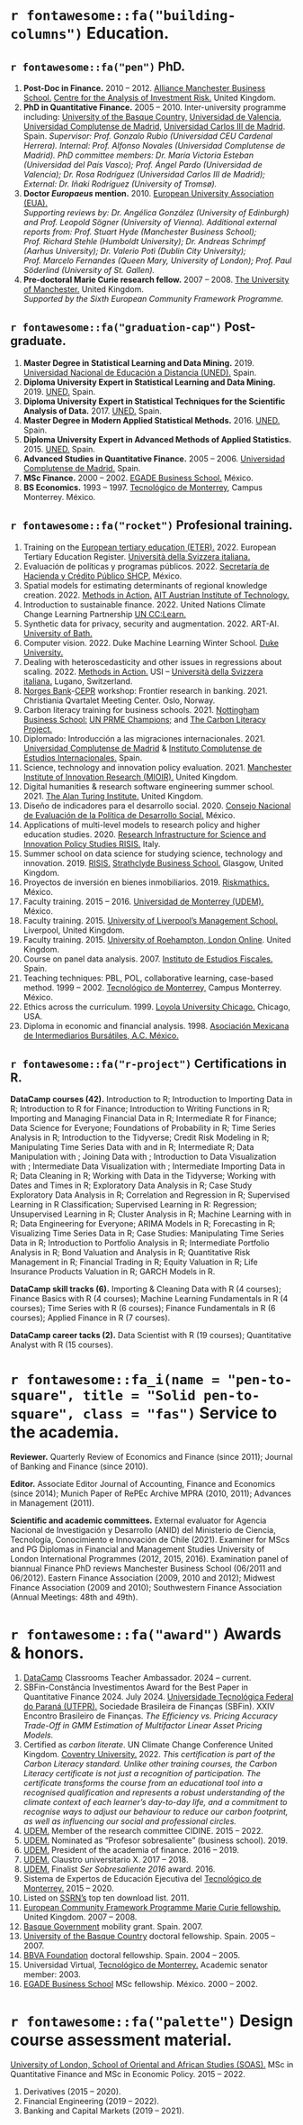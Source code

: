 # `r fontawesome::fa("building-columns")` Education.

## `r fontawesome::fa("pen")` PhD.

1. **Post-Doc in Finance.** 2010 – 2012. [Alliance Manchester Business School.](https://www.alliancembs.manchester.ac.uk/) [Centre for the Analysis of Investment Risk.](https://www.alliancembs.manchester.ac.uk/research/accounting-and-finance/centre-for-the-analysis-of-investment-risk/) United Kingdom.
1. **PhD in Quantitative Finance.** 2005 – 2010.
Inter-university programme including: [University of the Basque Country,](https://www.ehu.eus/en/en-home) [Universidad de Valencia,](https://www.uv.es/) [Universidad Complutense de Madrid,](https://www.ucm.es/) [Universidad Carlos III de Madrid](https://www.uc3m.es/inicio). Spain. *Supervisor: Prof. Gonzalo Rubio (Universidad CEU Cardenal Herrera). Internal: Prof. Alfonso Novales (Universidad Complutense de Madrid). PhD committee members: Dr. María Victoria Esteban (Universidad del País Vasco); Prof.  Ángel Pardo (Universidad de Valencia); Dr. Rosa Rodríguez (Universidad Carlos III de Madrid); External: Dr. Iñaki Rodríguez (University of Tromsø).*
1. **Doctor *Europaeus* mention.** 2010.
[European University Association (EUA).](https://www.eua.eu/)\
*Supporting reviews by: Dr. Angélica González (University of Edinburgh) and Prof. Leopold Sögner (University of Vienna). Additional external reports from: Prof. Stuart Hyde (Manchester Business School); Prof. Richard Stehle (Humboldt University); Dr. Andreas Schrimpf (Aarhus University); Dr. Valerio Potì (Dublin City University); Prof. Marcelo Fernandes (Queen Mary, University of London); Prof. Paul Söderlind (University of St. Gallen).*
1. **Pre-doctoral Marie Curie research fellow.** 2007 – 2008.
[The University of Manchester.](https://www.manchester.ac.uk/) United Kingdom.\
*Supported by the Sixth European Community Framework Programme.*


## `r fontawesome::fa("graduation-cap")` Post-graduate.

1. **Master Degree in Statistical Learning and Data Mining.** 2019. [Universidad Nacional de Educación a Distancia (UNED).](https://www.uned.es/universidad/inicio.html) Spain.
1. **Diploma University Expert in Statistical Learning and Data Mining.** 2019. [UNED.](https://www.uned.es/universidad/inicio.html) Spain.
1. **Diploma University Expert in Statistical Techniques for the Scientific Analysis of Data.** 2017. [UNED.](https://www.uned.es/universidad/inicio.html) Spain.
1. **Master Degree in Modern Applied Statistical Methods.** 2016. [UNED.](https://www.uned.es/universidad/inicio.html) Spain.
1. **Diploma University Expert in Advanced Methods of Applied Statistics.** 2015. [UNED.](https://www.uned.es/universidad/inicio.html) Spain.
1. **Advanced Studies in Quantitative Finance.** 2005 – 2006. [Universidad Complutense de Madrid.](https://www.ucm.es/) Spain.
1. **MSc Finance.** 2000 – 2002. [EGADE Business School.](https://egade.tec.mx/es/home) México.
1. **BS Economics.** 1993 – 1997. [Tecnológico de Monterrey,](https://tec.mx/es) Campus Monterrey. México.

## `r fontawesome::fa("rocket")` Profesional training.

1. Training on the [European tertiary education (ETER).](https://eter-project.com/about/) 2022. European Tertiary Education Register. [Università della Svizzera italiana.](https://www.usi.ch/it)
1. Evaluación de políticas y programas públicos. 2022. [Secretaría de Hacienda y Crédito Público SHCP.](https://www.gob.mx/shcp) México.
1. Spatial models for estimating determinants of regional knowledge creation. 2022. [Methods in Action.](https://www.risis2.eu/methods-in-action/) [AIT Austrian Institute of Technology.](https://www.ait.ac.at/)
1. Introduction to sustainable finance. 2022. United Nations Climate Change Learning Partnership [UN CC:Learn.](https://www.uncclearn.org/es/)
1. Synthetic data for privacy, security and augmentation. 2022. ART-AI. [University of Bath.](https://www.bath.ac.uk/)
1. Computer vision. 2022. Duke Machine Learning Winter School. [Duke University.](https://duke.edu/)
1. Dealing with heteroscedasticity and other issues in regressions about scaling. 2022. [Methods in Action.](https://www.risis2.eu/methods-in-action/) USI – [Università della Svizzera italiana.](https://www.usi.ch/it) Lugano, Switzerland.
1. [Norges Bank](https://www.norges-bank.no/en/)-[CEPR](https://www.cepr.net/) workshop: Frontier research in banking. 2021. Christiania Qvartalet Meeting Center. Oslo, Norway.
1. Carbon literacy training for business schools. 2021. [Nottingham Business School:](https://www.nottingham.ac.uk/business/) [UN PRME Champions;](https://www.unprme.org/prme-champions/) and [The Carbon Literacy Project.](https://carbonliteracy.com/)
1. Diplomado: Introducción a las migraciones internacionales. 2021. [Universidad Complutense de Madrid](https://www.ucm.es/) & [Instituto Complutense de Estudios Internacionales.](https://www.ucm.es/icei) Spain.
1. Science, technology and innovation policy evaluation. 2021. [Manchester Institute of Innovation Research (MIOIR).](https://www.mioir.manchester.ac.uk/) United Kingdom.
1. Digital humanities & research software engineering summer school. 2021. [The Alan Turing Institute.](https://www.turing.ac.uk/) United Kingdom.
1. Diseño de indicadores para el desarrollo social. 2020. [Consejo Nacional de Evaluación de la Política de Desarrollo Social.](https://www.coneval.org.mx/Paginas/principal.aspx) México.
1. Applications of multi-level models to research policy and higher education studies. 2020. [Research Infrastructure for Science and Innovation Policy Studies RISIS.](https://www.risis2.eu/) Italy.
1. Summer school on data science for studying science, technology and innovation. 2019. [RISIS.](https://www.risis2.eu/) [Strathclyde Business School.](https://www.strath.ac.uk/business/) Glasgow, United Kingdom.
1. Proyectos de inversión en bienes inmobiliarios. 2019. [Riskmathics.](https://riskmathics.com/) México.
1. Faculty training. 2015 – 2016. [Universidad de Monterrey (UDEM).](https://www.udem.edu.mx/es) México.
1. Faculty training. 2015. [University of Liverpool’s Management School.](https://www.liverpool.ac.uk/management/) Liverpool, United Kingdom.
1. Faculty training. 2015. [University of Roehampton, London Online](https://www.roehampton.ac.uk/). United Kingdom.
1. Course on panel data analysis. 2007. [Instituto de Estudios Fiscales.](https://campus.ief.es/) Spain.
1. Teaching techniques: PBL, POL, collaborative learning, case-based method. 1999 – 2002. [Tecnológico de Monterrey,](https://tec.mx/es) Campus Monterrey. México.
1. Ethics across the curriculum. 1999. [Loyola University Chicago.](https://www.luc.edu/) Chicago, USA.
1. Diploma in economic and financial analysis. 1998. [Asociación Mexicana de Intermediarios Bursátiles, A.C. México.](https://www.amib.com.mx/)


## `r fontawesome::fa("r-project")` Certifications in R.

**DataCamp courses (42).** Introduction to R; Introduction to Importing Data in R; Introduction to R for Finance; Introduction to Writing Functions in R; Importing and Managing Financial Data in R; Intermediate R for Finance; Data Science for Everyone; Foundations of Probability in R; Time Series Analysis in R; Introduction to the Tidyverse; Credit Risk Modeling in R; Manipulating Time Series Data with \texttt{xts} and \texttt{zoo} in R; Intermediate R; Data Manipulation with \texttt{dplyr}; Joining Data with \texttt{dplyr}; Introduction to Data Visualization with \texttt{ggplot2}; Intermediate Data Visualization with \texttt{ggplot2}; Intermediate Importing Data in R; Data Cleaning in R; Working with Data in the Tidyverse; Working with Dates and Times in R; Exploratory Data Analysis in R; Case Study Exploratory Data Analysis in R; Correlation and Regression in R; Supervised Learning in R Classification; Supervised Learning in R: Regression; Unsupervised Learning in R; Cluster Analysis in R; Machine Learning with \texttt{caret} in R; Data Engineering for Everyone; ARIMA Models in R; Forecasting in R; Visualizing Time Series Data in R; Case Studies: Manipulating Time Series Data in R; Introduction to Portfolio Analysis in R; Intermediate Portfolio Analysis in R; Bond Valuation and Analysis in R; Quantitative Risk Management in R; Financial Trading in R; Equity Valuation in R; Life Insurance Products Valuation in R; GARCH Models in R.

**DataCamp skill tracks (6).** Importing & Cleaning Data with R (4 courses); Finance Basics with R (4 courses); Machine Learning Fundamentals in R (4 courses); Time Series with R (6 courses); Finance Fundamentals in R (6 courses); Applied Finance in R (7 courses).

**DataCamp career tacks (2).** Data Scientist with R (19 courses); Quantitative Analyst with R (15 courses).


# `r fontawesome::fa_i(name = "pen-to-square", title = "Solid pen-to-square", class = "fas")` Service to the academia.

**Reviewer.** Quarterly Review of Economics and Finance (since 2011); Journal of Banking and Finance (since 2010).

**Editor.** Associate Editor Journal of Accounting, Finance and Economics (since 2014); Munich Paper of RePEc Archive MPRA (2010, 2011); Advances in Management (2011).

**Scientific and academic committees.** External evaluator for Agencia Nacional de Investigación y Desarrollo (ANID) del Ministerio de Ciencia, Tecnología, Conocimiento e Innovación de Chile (2021). Examiner for MScs and PG Diplomas in Financial and Management Studies University of London International Programmes (2012, 2015, 2016). Examination panel of biannual Finance PhD reviews Manchester Business School (06/2011 and 06/2012). Eastern Finance Association (2009, 2010 and 2012); Midwest Finance Association (2009 and 2010); Southwestern Finance Association (Annual Meetings: 48th and 49th).


# `r fontawesome::fa("award")` Awards & honors.

1. [DataCamp](https://www.datacamp.com/) Classrooms Teacher Ambassador. 2024 – current.
1. SBFin-Constância Investimentos Award for the Best Paper in Quantitative Finance 2024. July 2024. [Universidade Tecnológica Federal do Paraná (UTFPR).](https://www.utfpr.edu.br/) Sociedade Brasileira de Finanças (SBFin). XXIV Encontro Brasileiro de Finanças. *The Efficiency vs. Pricing Accuracy Trade-Off in GMM Estimation of Multifactor Linear Asset Pricing Models.*
1. Certified as *carbon literate*. UN Climate Change Conference United Kingdom. [Coventry University.](https://www.coventry.ac.uk/) 2022.
*This certification is part of the Carbon Literacy standard. Unlike other training courses, the Carbon Literacy certificate is not just a recognition of participation. The certificate transforms the course from an educational tool into a recognised qualification and represents a robust understanding of the climate context of each learner’s day-to-day life, and a commitment to recognise ways to adjust our behaviour to reduce our carbon footprint, as well as influencing our social and professional circles.*
1. [UDEM.](https://www.udem.edu.mx/es) Member of the research committee CIDINE. 2015 – 2022.
1. [UDEM.](https://www.udem.edu.mx/es) Nominated as "Profesor sobresaliente" (business school). 2019.
1. [UDEM.](https://www.udem.edu.mx/es) President of the academia of finance. 2016 – 2019.
1. [UDEM.](https://www.udem.edu.mx/es) Claustro universitario X. 2017 – 2018.
1. [UDEM.](https://www.udem.edu.mx/es) Finalist *Ser Sobresaliente 2016* award. 2016.
1. Sistema de Expertos de Educación Ejecutiva del [Tecnológico de Monterrey.](https://tec.mx/es) 2015 – 2020.
1. Listed on [SSRN’s](https://www.ssrn.com/index.cfm/en/) top ten download list. 2011.
1. [European Community Framework Programme Marie Curie fellowship.](https://marie-sklodowska-curie-actions.ec.europa.eu/) United Kingdom. 2007 – 2008.
1. [Basque Government](https://www.euskadi.eus/gobierno-vasco/inicio/) mobility grant. Spain. 2007.
1. [University of the Basque Country](https://www.ehu.eus/en/en-home) doctoral fellowship. Spain. 2005 – 2007.
1. [BBVA Foundation](https://www.fundacionbbva.mx/) doctoral fellowship. Spain. 2004 – 2005.
1. Universidad Virtual, [Tecnológico de Monterrey.](https://tec.mx/es) Academic senator member: 2003.
1. [EGADE Business School](https://egade.tec.mx/es/home) MSc fellowship. México. 2000 – 2002.

# `r fontawesome::fa("palette")` Design course assessment material.

[University of London, School of Oriental and African Studies (SOAS).](https://www.soas.ac.uk/) MSc in Quantitative Finance and MSc in Economic Policy. 2015 – 2022.

1. Derivatives (2015 – 2020).
1. Financial Engineering (2019 – 2022).
1. Banking and Capital Markets (2019 – 2021).

